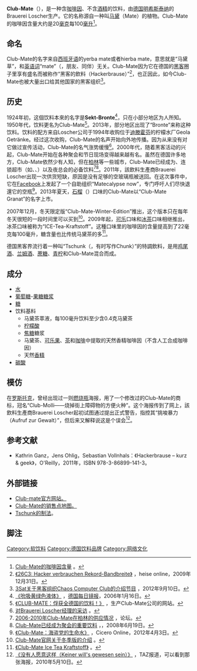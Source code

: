 '''Club-Mate'''（{{IPA-all|ˈklʊp ˌmaːtə}}），是一种含[[咖啡因|咖啡因]]、不含[[酒精|酒精]]的饮料，由[[德国|德国]][[明希斯泰纳|明希斯泰纳]]的Brauerei Loscher生产。它的名称源自一种叫[[巴拉圭冬青|马黛]]（Mate）的植物。Club-Mate的咖啡因含量大约是20[[毫克|毫克]]每100[[毫升|毫升]]<ref>[http://koffein.com/club-mate.html Club-Mate的咖啡因含量] {{Wayback|url=http://koffein.com/club-mate.html |date=20130629063758 }}。{{de}}</ref>。

==命名==
Club-Mate的名字来自[[西班牙语|西班牙语]]的yerba mate或者hierba mate，意思就是“马黛草”，和[[英语|英语词]]“mate”（{{IPA-all|'meɪt}}，朋友、同伴）无关。Club-Mate因为它在德国的[[黑客|黑客]]圈子里享有盛名而被称作“黑客的飲料（Hackerbrause）”<ref>[http://www.heise.de/newsticker/meldung/26C3-Hacker-verbrauchen-Rekord-Bandbreite-894187.html 《26C3: Hacker verbrauchen Rekord-Bandbreite》] {{Wayback|url=http://www.heise.de/newsticker/meldung/26C3-Hacker-verbrauchen-Rekord-Bandbreite-894187.html |date=20130703084838 }}，heise online，2009年12月31日。{{de}}</ref>，也正因此，如今Club-Mate也被大量出口给其他国家的黑客组织<ref>[http://podfiles.zdf.de/podcast/3sat_podcasts/100912_sendung_neues_p.mp4 3Sat关于黑客组织Chaos Computer Club的介绍节目] {{Wayback|url=http://podfiles.zdf.de/podcast/3sat_podcasts/100912_sendung_neues_p.mp4 |date=20120821103607 }}，2012年9月10日。{{de}}</ref>。

==历史==
1924年初，这個饮料本來的名字是'''Sekt-Bronte'''<ref>[http://www.tagesspiegel.de/zeitung/goldgruene-fluessigkeit-zum-saugen/675536.html 《吮吸黄绿色液体》] {{Wayback|url=http://www.tagesspiegel.de/zeitung/goldgruene-fluessigkeit-zum-saugen/675536.html |date=20131020033906 }}，[[每日镜报_(德国)|德国每日镜报]]，2006年1月16日。{{de}}</ref>，只在小部分地区为人所知。1950年代，饮料更名为Club-Mate<ref>[http://www.club-mate-shop.de/produkt.php 《CLUB-MATE：俘获全德国的饮料！》] {{Wayback|url=http://www.club-mate-shop.de/produkt.php |date=20130704231408 }}，生产Club-Mate公司的网站。{{de}}</ref>。2013年，部分地区出现了“Bronte”来称这种饮料。饮料的配方来自Loscher公司于1994年收购位于[[迪滕霍芬|迪滕霍芬]]的柠檬水厂Geola Getränke。经过这次收购，Club-Mate的名声开始向外地传播。因为从来没有对它做过宣传活动，Club-Mate的名气涨势缓慢<ref>[http://maclites.com/blog/interviews/club-mate-bronte-brauerei-loscher-marcus-loscher 对Brauerei Loscher经理的采访] {{Wayback|url=http://maclites.com/blog/interviews/club-mate-bronte-brauerei-loscher-marcus-loscher |date=20120928033140 }}。{{de}}</ref>。2000年代，随着黑客活动的兴起，Club-Mate开始在各种聚会和节日现场变得越来越有名。虽然在德国许多地方，Club-Mate依然少有人知，但在[[柏林|柏林]]等一些城市，Club-Mate已经成为{{link-de|饮料铺 (销售点)|Trinkhalle (Verkaufsstelle)|饮料铺}}、连锁超市（如{{link-de|REWE|REWE}}、{{link-de|Kaiser's Tengelmann|Kaiser's Tengelmann}}、{{link-de|Edeka|Edeka}}）以及夜总会的必备饮料<ref>[http://www.iphpbb.com/foren-archiv/5/259200/259200/berlin-77421311-15157-7.html 2006-2010年Club-Mate在柏林的供应情况] {{Wayback|url=http://www.iphpbb.com/foren-archiv/5/259200/259200/berlin-77421311-15157-7.html |date=20121001185107 }}，论坛。{{de}}</ref><ref>[http://www.berliner-zeitung.de/archiv/im-sommer-wird-bei-illegalen-freiluft-partys-gefeiert--gute-orte-sind-immer-schwerer-zu-finden-tanzen--bis-die-polizei-kommt,10810590,10566832.html Club-Mate已经成为聚会的重要饮料] {{Wayback|url=http://www.berliner-zeitung.de/archiv/im-sommer-wird-bei-illegalen-freiluft-partys-gefeiert--gute-orte-sind-immer-schwerer-zu-finden-tanzen--bis-die-polizei-kommt,10810590,10566832.html |date=20131016125955 }}，{{link-de|柏林报|Berliner Zeitung}}，2008年6月19日。{{de}}</ref>。2011年，該飲料生產商Brauerei Loscher出现一次供货短缺，原因是没有足够的空玻璃瓶被送回。在这次事件中，它在[[Facebook|Facebook]]上发起了一个自助组织“Matecalypse now”，专门呼吁人们尽快退還它的空瓶<ref>[http://www.cicero.de/kapital/piratischer-lebenssaft/48854 《Club-Mate：海盗党的生命水》] {{Wayback|url=http://www.cicero.de/kapital/piratischer-lebenssaft/48854 |date=20130917035334 }}，Cicero Online，2012年4月3日。{{de}}</ref>。2013年夏天，[[石榴|石榴]]（{{lang-de|Granatapfel}}）口味的Club-Mate以“Club-Mate Granat”的名字上市。

2007年12月，冬天限定版“Club-Mate-Winter-Edition”推出，这个版本只在每年冬天很短的一段时间里可以买到<ref>[http://www.clubmate.de/winter-edition.html Club-Mate官网关于冬季版的介绍] {{Wayback|url=http://www.clubmate.de/winter-edition.html |date=20130501005939 }}。{{de}}</ref>。2009年起，[[可乐|可乐]]口味和[[冰茶|冰茶]]口味相继推出，冰茶口味被称为“ICE-Tea-Kraftstoff”。这種口味里的咖啡因的含量提高到了22毫克每100毫升，糖含量也比传统马黛茶的多<ref>[http://hackerbrause.de/2009/09/club-mate-ice-tea-kraftstoff/ 《Club-Mate Ice Tea Kraftstoff》] {{Wayback|url=http://hackerbrause.de/2009/09/club-mate-ice-tea-kraftstoff/ |date=20130407154338 }}。{{de}}</ref>。


德国黑客界流行着一种叫“Tschunk（{{IPA-all|tʃʊŋk}}，有时写作Chunk）”的特調飲料，是用[[鸡尾酒|鸡尾酒]]、[[兰姆酒|兰姆酒]]、[[蔗糖|蔗糖]]、[[青柠|青柠]]和Club-Mate混合而成。

{{Commonscat|Club-Mate}}

==成分==
* [[水|水]]
* [[葡萄糖|葡萄糖]]-[[果糖|果糖]][[糖浆|糖浆]]
* [[糖|糖]]
* 饮料基料
** 马黛茶萃液，每100毫升饮料至少含0.4克马黛茶
** [[柠檬酸|柠檬酸]]{{link-de|酸味剂|Säuerungsmittel}}
** [[焦糖|焦糖]]糖浆
** 马黛茶、[[可乐果|可乐果]]、[[茶|茶]]和[[咖啡属|咖啡]]中提取的天然香精咖啡因（不含人工合成咖啡因）
** 天然[[香味#香味|香精]]
* [[碳酸|碳酸]]

==模仿==
在[[罗斯托克|罗斯托克]]，曾经出现过一则[[燃烧瓶|燃烧瓶]]海报，用了一个修改过的Club-Mate的商标，冠名“Club-Molli——烧掉街上障碍物的方便火种”。这个海报传到了网上，該飲料生產商Brauerei Loscher起初试图通过提出正式警告，指控其“挑唆暴力（Aufruf zur Gewalt）”，但后来又解释说这是个误会<ref>[http://www.taz.de/!52350/ 《没有人愿意这样（Keiner will's gewesen sein）》] {{Wayback|url=http://www.taz.de/!52350/ |date=20130704082148 }}，TAZ报道，可以看到那张海报，2010年5月10日。{{de}}</ref>。

==参考文献==
* Kathrin Ganz，Jens Ohlig，Sebastian Vollnhals：《Hackerbrause – kurz & geek》，O'Reilly，2011年，ISBN 978-3-86899-141-3。

==外部链接==
* [http://www.clubmate.de/ Club-mate官方网站。]{{Wayback|url=http://www.clubmate.de/ |date=20130627161202 }}{{en}}{{de}}
* [http://www.matekarte.de/ Club-Mate的销售点地图。]{{Wayback|url=http://www.matekarte.de/ |date=20130630225312 }}
* [http://tschunk.org/ Tschunk的制法]{{Wayback|url=http://tschunk.org/ |date=20130725123805 }}。{{en}}
==脚注==
{{reflist|2}}

[[Category:软饮料|Category:软饮料]]
[[Category:德国饮料品牌|Category:德国饮料品牌]]
[[Category:网络文化|Category:网络文化]]